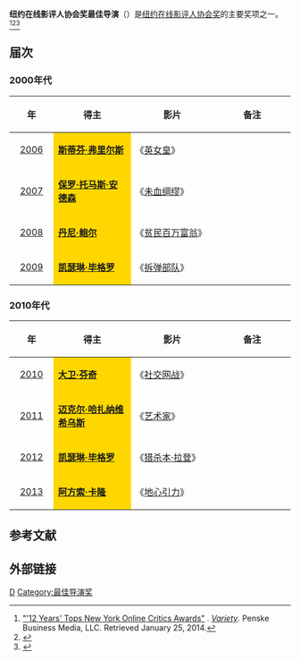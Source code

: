 '''纽约在线影评人协会奖最佳导演'''（{{lang-en|'''New York Film Critics Online Award for Best Director'''}}）是[[纽约在线影评人协会|纽约在线影评人协会奖]]的主要奖项之一。<ref>[http://variety.com/2013/film/news/12-years-tops-new-york-online-critics-awards-1200934227 "'12 Years' Tops New York Online Critics Awards"] {{Wayback|url=http://variety.com/2013/film/news/12-years-tops-new-york-online-critics-awards-1200934227 |date=20210402081204 }}. ''[[Variety_(magazine)|Variety]]''. Penske Business Media, LLC. Retrieved January 25, 2014.</ref><ref>{{cite web |url=http://ent.sina.com.cn/m/f/2011-12-12/11233505205.shtml |title=纽约在线影评人协会奖：《艺术家》连胜 |accessdate=2011 |publisher=新浪网 |work= |language=zh-hans |archive-date=2021-04-02 |archive-url=https://web.archive.org/web/20210402081147/http://ent.sina.com.cn/m/f/2011-12-12/11233505205.shtml |dead-url=no }}</ref><ref>{{cite web |url=http://news.cntv.cn/20101213/108923.shtml |title=纽约在线影评人协会奖 《社交网络》获三最佳成赢家 |accessdate=2010 |publisher=央视网 |work= |language=zh-hans |archive-date=2021-04-02 |archive-url=https://web.archive.org/web/20210402081157/http://news.cntv.cn/20101213/108923.shtml |dead-url=no }}</ref>

== 届次 ==
=== 2000年代 ===
{| class="wikitable" width="95%" cellpadding="5"
|-
!width="100"|年
!width="300"|得主
!width="300"|影片
!width="300"|备注
|-
|style="text-align:center;"| [[第6届纽约在线影评人协会奖|2006]] || style="background:#FFD700;" | '''[[斯蒂芬·弗里尔斯|斯蒂芬·弗里尔斯]]''' || 《[[英女皇_(电影)|英女皇]]》 ||  
|-
|style="text-align:center;"| [[第7届纽约在线影评人协会奖|2007]] || style="background:#FFD700;" | '''[[保罗·托马斯·安德森|保罗·托马斯·安德森]]''' || 《[[未血绸缪|未血绸缪]]》 ||  
|-
|style="text-align:center;"| [[第8届纽约在线影评人协会奖|2008]] ||  style="background:#FFD700;" | '''[[丹尼·鲍尔|丹尼·鲍尔]]''' || 《[[贫民百万富翁|贫民百万富翁]]》 || 
|-
|style="text-align:center;"| [[第9届纽约在线影评人协会奖|2009]] ||  style="background:#FFD700;" |'''[[凯瑟琳·毕格罗|凯瑟琳·毕格罗]]''' ||  《[[拆弹部队|拆弹部队]]》||  
|}

=== 2010年代 ===
{| class="wikitable" width="95%" cellpadding="5"
|-
!width="100"|年
!width="300"|得主
!width="300"|影片
!width="300"|备注
|-
|style="text-align:center;"| [[第10届纽约在线影评人协会奖|2010]] ||  style="background:#FFD700;" | '''[[大卫·芬奇|大卫·芬奇]]''' || 《[[社交网战|社交网战]]》 ||  
|-
|style="text-align:center;"| [[第11届纽约在线影评人协会奖|2011]] ||  style="background:#FFD700;" | '''[[迈克尔·哈扎纳维希乌斯|迈克尔·哈扎纳维希乌斯]]''' ||《[[艺术家_(电影)|艺术家]]》 ||  
|-
|style="text-align:center;"| [[第12届纽约在线影评人协会奖|2012]] ||  style="background:#FFD700;" | '''[[凯瑟琳·毕格罗|凯瑟琳·毕格罗]]'''|| 《[[猎杀本·拉登|猎杀本·拉登]]》 || 
|-
|style="text-align:center;"| [[第13届纽约在线影评人协会奖|2013]] || style="background:#FFD700;" | '''[[阿方索·卡隆|阿方索·卡隆]]'''|| 《[[地心引力_(电影)|地心引力]]》  ||  
|}

==参考文献==
{{reflist}}

== 外部链接 ==
{{纽约在线影评人协会奖}}

[[Category:纽约在线影评人协会奖|D]]
[[Category:最佳导演奖|Category:最佳导演奖]]